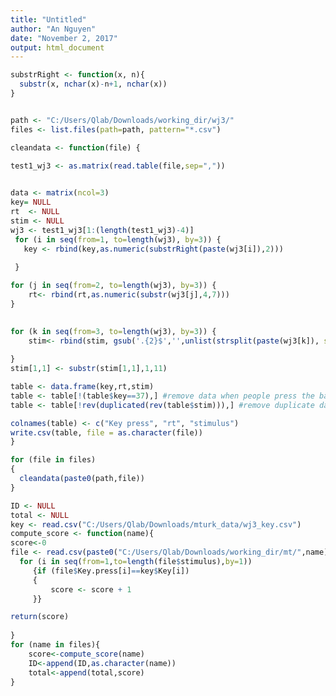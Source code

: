 ```yaml
---
title: "Untitled"
author: "An Nguyen"
date: "November 2, 2017"
output: html_document
---
```



```r

substrRight <- function(x, n){
  substr(x, nchar(x)-n+1, nchar(x))
}


path <- "C:/Users/Qlab/Downloads/working_dir/wj3/"
files <- list.files(path=path, pattern="*.csv") 

cleandata <- function(file) {
  
test1_wj3 <- as.matrix(read.table(file,sep=","))


data <- matrix(ncol=3)
key= NULL
rt  <- NULL
stim <- NULL
wj3 <- test1_wj3[1:(length(test1_wj3)-4)]
 for (i in seq(from=1, to=length(wj3), by=3)) {
   key <- rbind(key,as.numeric(substrRight(paste(wj3[i]),2)))
   
 }

for (j in seq(from=2, to=length(wj3), by=3)) {
    rt<- rbind(rt,as.numeric(substr(wj3[j],4,7)))
}
    

for (k in seq(from=3, to=length(wj3), by=3)) {
    stim<- rbind(stim, gsub('.{2}$','',unlist(strsplit(paste(wj3[k]), split='\\+5\\>', fixed=TRUE))[2]))
    
}
stim[1,1] <- substr(stim[1,1],1,11)

table <- data.frame(key,rt,stim)
table <- table[!(table$key==37),] #remove data when people press the back button
table <- table[!rev(duplicated(rev(table$stim))),] #remove duplicate data and keep the last row (since people can go back and change their response)

colnames(table) <- c("Key press", "rt", "stimulus")
write.csv(table, file = as.character(file))
}

for (file in files)
{
  cleandata(paste0(path,file))
}

ID <- NULL
total <- NULL
key <- read.csv("C:/Users/Qlab/Downloads/mturk_data/wj3_key.csv")
compute_score <- function(name){
score<-0
file <- read.csv(paste0("C:/Users/Qlab/Downloads/working_dir/mt/",name))  
  for (i in seq(from=1,to=length(file$stimulus),by=1))
     {if (file$Key.press[i]==key$Key[i])
     {
         score <- score + 1
     }}

return(score)
  
}
for (name in files){
    score<-compute_score(name)
    ID<-append(ID,as.character(name))
    total<-append(total,score)
}
```



